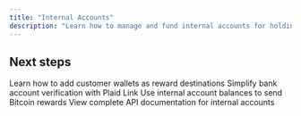 ```yaml
---
title: "Internal Accounts"
description: "Learn how to manage and fund internal accounts for holding platform and customer funds"
---
```



<InternalAccounts />

## Next steps

<CardGroup cols={2}>
<Card title="External accounts" icon="building-columns" href="/payouts-and-b2b/depositing-funds/external-accounts">
Learn how to add customer wallets as reward destinations
</Card>

<Card title="Plaid integration" icon="link" href="/payouts-and-b2b/depositing-funds/plaid">
Simplify bank account verification with Plaid Link
</Card>

<Card title="Cross-currency transfers" icon="earth-americas" href="/rewards/developer-guides/distributing-rewards">
Use internal account balances to send Bitcoin rewards
</Card>

<Card title="API Reference" icon="code" href="/api-reference">
View complete API documentation for internal accounts
</Card>
</CardGroup>
